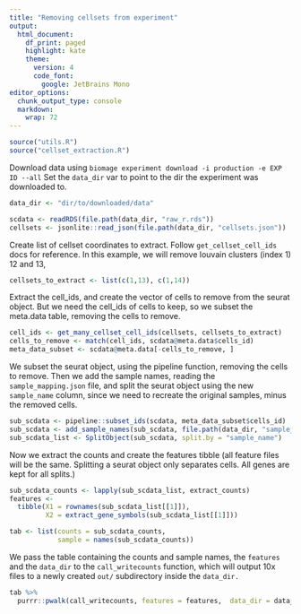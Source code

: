 ```yaml
---
title: "Removing cellsets from experiment"
output:
  html_document:
    df_print: paged
    highlight: kate
    theme:
      version: 4
      code_font: 
        google: JetBrains Mono
editor_options:
  chunk_output_type: console
  markdown:
    wrap: 72
---
```


```r
source("utils.R")
source("cellset_extraction.R")
```

Download data using `biomage experiment download -i production -e EXP ID --all`
Set the `data_dir` var to point to the dir the experiment was downloaded to.

```r

data_dir <- "dir/to/downloaded/data"

scdata <- readRDS(file.path(data_dir, "raw_r.rds"))
cellsets <- jsonlite::read_json(file.path(data_dir, "cellsets.json"))
```


Create list of cellset coordinates to extract. Follow `get_cellset_cell_ids` docs
for reference. In this example, we will remove louvain clusters (index 1) 12 and 13,

```r
cellsets_to_extract <- list(c(1,13), c(1,14))
```

Extract the cell_ids, and create the vector of cells to remove from the seurat object.
But we need the cell_ids of cells to keep, so we subset the meta.data table, removing the
cells to remove.

```r
cell_ids <- get_many_cellset_cell_ids(cellsets, cellsets_to_extract)
cells_to_remove <- match(cell_ids, scdata@meta.data$cells_id)
meta_data_subset <- scdata@meta.data[-cells_to_remove, ]

```

We subset the seurat object, using the pipeline function, removing the cells to remove.
Then we add the sample names, reading the `sample_mapping.json` file, and split
the seurat object using the new `sample_name` column, since we need to recreate the original
samples, minus the removed cells.

```r
sub_scdata <- pipeline::subset_ids(scdata, meta_data_subset$cells_id)
sub_scdata <- add_sample_names(sub_scdata, file.path(data_dir, "sample_mapping.json"))
sub_scdata_list <- SplitObject(sub_scdata, split.by = "sample_name")
```

Now we extract the counts and create the features tibble (all feature files will be the same.
Splitting a seurat object only separates cells. All genes are kept for all splits.)

```r
sub_scdata_counts <- lapply(sub_scdata_list, extract_counts)
features <-
  tibble(X1 = rownames(sub_scdata_list[[1]]),
         X2 = extract_gene_symbols(sub_scdata_list[[1]]))

tab <- list(counts = sub_scdata_counts,
            sample = names(sub_scdata_counts))
```


We pass the table containing the counts and sample names, the `features` and the `data_dir`
to the `call_writecounts` function, which will output 10x files to a newly created `out/`
subdirectory inside the `data_dir.`

```r
tab %>% 
  purrr::pwalk(call_writecounts, features = features,  data_dir = data_dir) 

```

